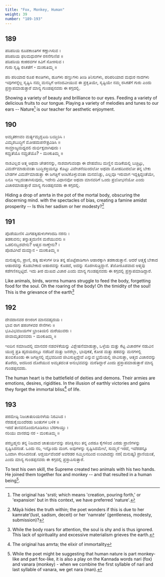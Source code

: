 ```yaml
---
title: "Fox, Monkey, Human"
weight: 39
number: "189-193"
---
```


## 189

ಪರಿಪರಿಯ ರೂಪಕಾಂತಿಗಳ ಕಣ್ಣಾಗಿಸುವ ।  
ಪರಿಪರಿಯ ಫಲಮಧುರಗಳ ರಸನೆಗುಣಿಪ ॥  
ಪರಿಪರಿಯ ಕಂಠರವಗಳ ಕಿವಿಗೆ ಸೋಕಿಸುವ ।  
ಗುರು ಸೃಷ್ಟಿ ರಸಿಕತೆಗೆ - ಮಂಕುತಿಮ್ಮ ॥

ಪರಿ ಪರಿಯಾದ ರೂಪ ಕಾಂತಿಗಳು, ಹೂಗಳು ಹಣ್ಣುಗಳು ತಿಂಡಿ ತಿನಿಸುಗಳು, ಪರಿಪರಿಯಾದ ಮಧುರ ನಾದಗಳು ಇವುಗಳನ್ನೆಲ್ಲ ಸೃಷ್ಟಿಸಿ ನಮ್ಮ ಮನಸ್ಸಿಗೆ ಆನಂದವೀಯುವ ಈ ಪ್ರಕೃತಿಯೇ, ಸೃಷ್ಟಿಯೇ ನಮ್ಮ ರಸಿಕತೆಗೆ ಗುರು ಎಂದು ಪ್ರಸ್ತಾಪಮಾಡುತ್ತಾರೆ ಮಾನ್ಯ ಗುಂಡಪ್ಪನವರು ಈ ಕಗ್ಗದಲ್ಲಿ.

Showing a variety of beauty and brilliance to our eyes. Feeding a variety of delicious fruits to our tongue. Playing a variety of melodies and tunes to our ears -- Nature[^72] is our teacher for aesthetic enjoyment.

## 190

ಅಮೃತಕಣವಂ ಮರ್ತ್ಯಮೃದ್ಘಟದಿ ಬಯ್ತಿರಿಸಿ ।  
ವಿಮೃಶಬುದ್ಧಿಗೆ ಮೋಹದುಪನೇತ್ರವಿಡಿಸಿ ॥  
ಸಾಮ್ರಾಜ್ಯಮಧ್ಯದಲಿ ದುರ್ಭಿಕ್ಷವಾಗಿಪುದು ।  
ಕಮ್ರತೆಯೊ ನಮ್ರತೆಯೊ? - ಮಂಕುತಿಮ್ಮ ॥

ನಾಶವಿಲ್ಲದ ಆತ್ಮ ಅಥವಾ ಚೇತನನನ್ನು, ನಾಶವಾಗುವಂಥಾ ಈ ದೇಹವೆಂಬ ಮಣ್ಣಿನ ಮಡಿಕೆಯಲ್ಲಿ ಬಚ್ಚಿಟ್ಟು, ವಿಮರ್ಶೆಮಾಡುವಂತಾ ಬುದ್ಧಿಶಕ್ತಿಯನ್ನೂ ಕೊಟ್ಟು ವಿವೇಚನೆಯಿಂದಲೋ ಅಥವಾ ಮೋಹದಿಂದಲೋ ತನ್ನ ಬೇಕು ಬೇಡಗಳ ವಿಮರ್ಶೆಮಾಡುತ್ತಾ ಈ ಜಗತ್ತಿಗೆ ಅಂಟಿಕೊಳ್ಳುವಂತಾ ಮನವನಿತ್ತು, ಎಲ್ಲವೂ ಇರುವಾಗ ಇದ್ದಕ್ಕಿದ್ದಂತೆಯೇ, ಏನೂ ಇಲ್ಲದಂತಾಗಿಸುವುದು, ಇದೇನು ವಿಧಾನವೋ ಅಥವಾ ಮಾನವರಿಗೆ ಒಂದು ಪ್ರಲೋಭನೆಯೋ ಎಂದು ವಿಚಾರಮಾಡುತ್ತಾರೆ ಮಾನ್ಯ ಗುಂಡಪ್ಪನವರು ಈ ಕಗ್ಗದಲ್ಲಿ.

Hiding a drop of amrta in the pot of the mortal body, obscuring the discerning mind. with the spectacles of bias, creating a famine amidst prosperity -- Is this her sadism or her modesty?[^73]

## 191

ಪೊಡೆಯುಣಿಸ ಮಿಗಹಕ್ಕಿಹುಳುಗಳಂದದಿ ನರನು ।  
ತಡಕುವನು; ತನ್ನಾತ್ಮದುಣಿಸ ಮರೆಯುವನು ॥  
ಒಡಲಿನಬ್ಬರವೇನು? ಆತ್ಮದ ನಾಣ್ಚೇನು? ।  
ಪೊಡವಿಗಿದೆ ದುಮ್ಮಾನ - ಮಂಕುತಿಮ್ಮ ॥

ಮನುಷ್ಯನು, ಪ್ರಾಣಿ, ಹಕ್ಕಿ ಹುಳುಗಳ ರೀತಿ ತನ್ನ ಹೊಟ್ಟೆಪಾಡಿಗಾಗಿ ಆಹಾರಕ್ಕಾಗಿ ತಡಕಾಡುತ್ತಾನೆ. ಆದರೆ ಆತ್ಮಕ್ಕೆ ಬೇಕಾದ ಆಹಾರವನ್ನು ಕೊಡಬೇಕಾದ ಆಹಾರವನ್ನು ಕೊಡದೆ, ಅದನ್ನು ಸೊರಗಿಸುತ್ತಿದ್ದಾನೆ. ತೆಜೋರೂಪವಾದ ಆತ್ಮವು ಕಡೆಗಣಿಸಲ್ಪಟ್ಟಿದೆ. ಇದು ತೀರ ದುಃಖದ ವಿಚಾರ ಎಂದು ಮಾನ್ಯ ಗುಂಡಪ್ಪನವರು ಈ ಕಗ್ಗದಲ್ಲಿ ಪ್ರಸ್ತಾಪಮಾಡಿದ್ದಾರೆ.

Like animals, birds, worms humans struggle to feed the body, forgetting food for the soul. Oh the roaring of the body! Oh the timidity of the soul! This is the grievance of the earth[^74]

## 192

ದೇವದಾನವರ ರಣರಂಗ ಮಾನವಹೃದಯ ।  
ಭಾವ ರಾಗ ಹಠಂಗಳವರ ಸೇನೆಗಳು ॥  
ಭೂವಿಭವಜಯಗಳ ಭ್ರಾಂತಿಯಲಿ ಮರೆಯುವರು ।  
ಜೀವಾಮೃತವನವರು - ಮಂಕುತಿಮ್ಮ ॥

ಇಂದಿನ ಸಮಾಜದಲ್ಲಿ ಮಾನವರ ನಡವಳಿಕೆಯನ್ನು ವಿಶ್ಲೇಷನೆಮಾಡುತ್ತಾ, ಒಳ್ಳೆಯ ಮತ್ತು ಕೆಟ್ಟ ವಿಚಾರಗಳ ನಡುವಿನ ಯುದ್ಧ ಪ್ರತಿ ಹೃದಯದಲ್ಲೂ ನಡೆದಿದೆ ಮತ್ತು ಜನರೆಲ್ಲಾ, ಭಾವುಕತೆ, ಕೋಪ ಮತ್ತು ಹಠವನ್ನು ಮನಗಳಲ್ಲಿ ತುಂಬಿಕೊಂಡು ಈ ಜಗತ್ತಿನಲ್ಲಿ ವೈಭವದಿಂದ ಜೀವಿಸುತ್ತಿದ್ದೇವೆ ಎನ್ನುವ ಭ್ರಮೆಯಲ್ಲಿ ಜೀವಿಸುತ್ತಾ, ಆತ್ಮದ ವಿಚಾರವನ್ನು ತೊರೆದು, ಅದರಿಂದ ದೊರೆಯುವ ಅಮೃತದ೦ತ ಅನುಭವವನ್ನು ಮರೆತಿದ್ದಾರೆ ಎಂದು ಪ್ರಸ್ತಾಪಮಾಡುತ್ತಾರೆ ಮಾನ್ಯ ಗುಂಡಪ್ಪನವರು.

The human heart is the battlefield of deities and demons. Their armies are emotions, desires, rigidities. In the illusion of earthly victories and gains they forget the immortal bliss[^75] of life.

## 193

ಪರಮೇಷ್ಠಿ ನಿಜಚಾತುರಿಯನಳೆಯ ನಿರವಿಸಿದ ।  
ನೆರಡುಕೈಯಿಂದೆರಡು ಜಂತುಗಳ ಬಳಿಕ ॥  
ಇರದೆ ತಾನವನೊಂದುಗೂಡಿಸಲು ಬೆರಗಾಯ್ತು ।  
ನರಿಯು ವಾನರವು ನರ - ಮಂಕುತಿಮ್ಮ ॥

ಪರಬ್ರಹ್ಮನು ತನ್ನ ನಿಜವಾದ ಚಾತುರ್ಯವನ್ನು ಪರೀಕ್ಷಿಸಲು ತನ್ನ ಎರಡೂ ಕೈಗಳಿಂದ ಎರಡು ಪ್ರಾಣಿಗಳನ್ನು ಸೃಷ್ಟಿಸಿದನಂತೆ. ಒಂದು ನರಿ, ಇನ್ನೊಂದು ಮಂಗ. ಅವುಗಳನ್ನು ಸೃಷ್ಟಿಸಿದಮೇಲೆ, ಸುಮ್ಮನೆ ಇರದೆ, ಇವೆರಡನ್ನೂ ಒಂದಾಗಿ ಸೇರಿಸಿದನಂತೆ. ಆಶ್ಚರ್ಯವೆಂದರೆ ಅವೆರಡರ ಸಮ್ಮಿಲನದಿಂದ ಉಂಟಾದದ್ದು ನರ( ಮನುಷ್ಯ) ಪ್ರಾಣಿಯಂತೆ, ಎಂದು ಮಾನ್ಯ ಗುಂಡಪ್ಪನವರು ಈ ಕಗ್ಗದಲ್ಲಿ ಪ್ರಸ್ತಾಪಿಸುತ್ತಾರೆ.

To test his own skill, the Supreme created two animals with his two hands. He joined them together fox and monkey -- and that resulted in a human being[^76].

[^72]: The original has 'srsti; which means 'creation, pouring forth,' or 'expansion' but in this context, we have preferred 'nature'.
[^73]: Mäyà hides the truth within; the poet wonders if this is due to her kamrate'(lust, sadism, deceit) or her 'namrate' (gentleness, modesty, submission)?
[^74]: While the body roars for attention, the soul is shy and is thus ignored. This lack of spirituality and excessive materialism grieves the earth.
[^75]: The original has amrta; the elixir of immortality
[^76]: While the poet might be suggesting that human nature is part monkey-like and part fox-like, it is also a play on the Kannada words nari (fox) and vanara (monkey) - when we combine the first syllable of nari and last syllable of vanara, we get nara (man).

